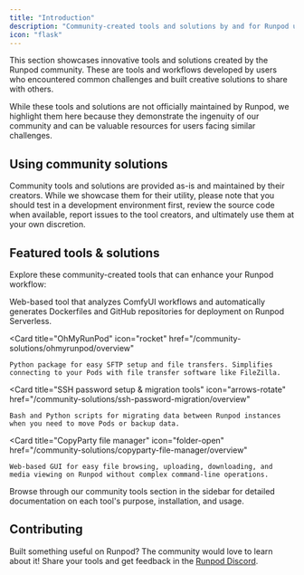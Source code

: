```yaml
---
title: "Introduction"
description: "Community-created tools and solutions by and for Runpod users"
icon: "flask"
---
```


This section showcases innovative tools and solutions created by the Runpod community. These are tools and workflows developed by users who encountered common challenges and built creative solutions to share with others.

While these tools and solutions are not officially maintained by Runpod, we highlight them here because they demonstrate the ingenuity of our community and can be valuable resources for users facing similar challenges.

## Using community solutions

Community tools and solutions are provided as-is and maintained by their creators. While we showcase them for their utility, please note that you should test in a development environment first, review the source code when available, report issues to the tool creators, and ultimately use them at your own discretion.

## Featured tools & solutions

Explore these community-created tools that can enhance your Runpod workflow:

<CardGroup cols={1}>
  <Card 
    title="ComfyUI to API" 
    icon="wand-magic-sparkles"
    href="/community-solutions/comfyui-to-api/overview"
  >
    Web-based tool that analyzes ComfyUI workflows and automatically generates Dockerfiles and GitHub repositories for deployment on Runpod Serverless.
  </Card>

  <Card 
    title="OhMyRunPod" 
    icon="rocket"
    href="/community-solutions/ohmyrunpod/overview"
  >
    Python package for easy SFTP setup and file transfers. Simplifies connecting to your Pods with file transfer software like FileZilla.
  </Card>
  
  <Card 
    title="SSH password setup & migration tools" 
    icon="arrows-rotate"
    href="/community-solutions/ssh-password-migration/overview"
  >
    Bash and Python scripts for migrating data between Runpod instances when you need to move Pods or backup data.
  </Card>
  
  <Card 
    title="CopyParty file manager" 
    icon="folder-open"
    href="/community-solutions/copyparty-file-manager/overview"
  >
    Web-based GUI for easy file browsing, uploading, downloading, and media viewing on Runpod without complex command-line operations.
  </Card>
</CardGroup>

Browse through our community tools section in the sidebar for detailed documentation on each tool's purpose, installation, and usage.

## Contributing

Built something useful on Runpod? The community would love to learn about it! Share your tools and get feedback in the [Runpod Discord](https://discord.gg/runpod).
